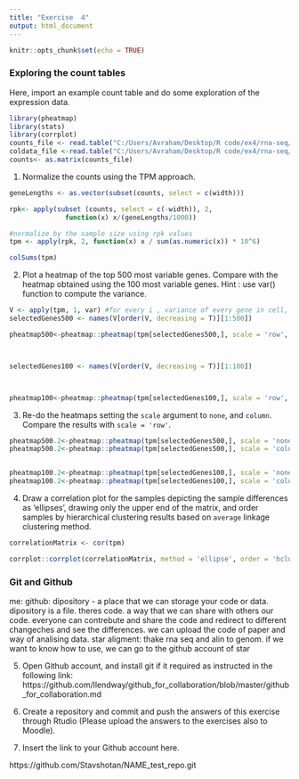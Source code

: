 ```yaml
---
title: "Exercise  4"
output: html_document
---
```


```r
knitr::opts_chunk$set(echo = TRUE)
```

### Exploring the count tables

Here, import an example count table and do some exploration of the expression data. 

```r
library(pheatmap)
library(stats)
library(corrplot)
counts_file <- read.table("C:/Users/Avraham/Desktop/R code/ex4/rna-seq/SRP029880.raw_counts.tsv", sep = "\t")
coldata_file <-read.table("C:/Users/Avraham/Desktop/R code/ex4/rna-seq/SRP029880.colData.tsv", sep = "\t")
counts<- as.matrix(counts_file)
```

1. Normalize the counts using the TPM approach. 

```r

geneLengths <- as.vector(subset(counts, select = c(width)))

rpk<- apply(subset (counts, select = c(-width)), 2,
              function(x) x/(geneLengths/1000))

#normalize by the sample size using rpk values 
tpm <- apply(rpk, 2, function(x) x / sum(as.numeric(x)) * 10^6)

colSums(tpm)


```

2. Plot a heatmap of the top 500 most variable genes. Compare with the heatmap obtained using the 100 most variable genes. Hint : use var() function to compute the variance. 

```r
V <- apply(tpm, 1, var) #for every i , variance of every gene in cell, 1- go to rows 
selectedGenes500 <- names(V[order(V, decreasing = T)][1:500])

pheatmap500<-pheatmap::pheatmap(tpm[selectedGenes500,], scale = 'row', show_rownames = FALSE)



selectedGenes100 <- names(V[order(V, decreasing = T)][1:100])



pheatmap100<-pheatmap::pheatmap(tpm[selectedGenes100,], scale = 'row', show_rownames = FALSE)
```


3. Re-do the heatmaps setting the `scale` argument to `none`, and `column`. Compare the results with `scale = 'row'`.

```r
pheatmap500.2<-pheatmap::pheatmap(tpm[selectedGenes500,], scale = 'none', show_rownames = FALSE)
pheatmap500.2<-pheatmap::pheatmap(tpm[selectedGenes500,], scale = 'column', show_rownames = FALSE)


pheatmap100.2<-pheatmap::pheatmap(tpm[selectedGenes100,], scale = 'none', show_rownames = FALSE)
pheatmap100.2<-pheatmap::pheatmap(tpm[selectedGenes100,], scale = 'column', show_rownames = FALSE)

```


4. Draw a correlation plot for the samples depicting the sample differences as 'ellipses', drawing only the upper end of the matrix, and order samples by hierarchical clustering results based on `average` linkage clustering method.
```r

correlationMatrix <- cor(tpm)

corrplot::corrplot(correlationMatrix, method = 'ellipse', order = 'hclust', hclust.method = 'average', type = 'upper', addrect = 2, addCoef.col = 'white', number.cex = 0.7 )

```



### Git and Github
me: github: dipository - a place that we can storage your code or data. dipository is a file. theres code. a way that we can share with others our code. everyone can contrebute and share the code and redirect to different changeches and see the differences. we can upload the code of paper and way of analising data. 
star aligment: thake rna seq and alin to genom. if we want to know how to use, we can go to the github account of star


5. Open Github account, and install git if it required as instructed in the following link: https://github.com/llendway/github_for_collaboration/blob/master/github_for_collaboration.md

6. Create a repository and commit and push the answers of this exercise through Rtudio (Please upload the answers to the exercises also to Moodle).

7. Insert the link to your Github account here.



https://github.com/Stavshotan/NAME_test_repo.git

